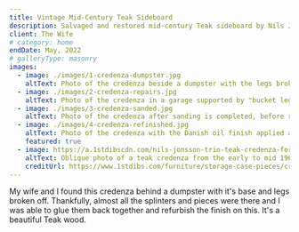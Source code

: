 ```yaml
---
title: Vintage Mid-Century Teak Sideboard
description: Salvaged and restored mid-century Teak sideboard by Nils Jonsson for Hugo Troeds, Sweden
client: The Wife
# category: home
endDate: May, 2022
# galleryType: masonry
images:
  - image: ./images/1-credenza-dumpster.jpg
    altText: Photo of the credenza beside a dumpster with the legs broken off
  - image: ./images/2-credenza-repairs.jpg
    altText: Photo of the credenza in a garage supported by "bucket legs"
  - image: ./images/3-credenza-sanded.jpg
    altText: Photo of the credenza after sanding is completed, before refinishing
  - image: ./images/4-credenza-refinished.jpg
    altText: Photo of the credenza with the Danish oil finish applied and ready for installation
    featured: true
  - image: https://a.1stdibscdn.com/nils-jonsson-trio-teak-credenza-for-hugo-troeds-sweden-for-sale/f_90352/f_357253821692132535812/f_35725382_1692132537146_bg_processed.jpg?width=800
    altText: Oblique photo of a teak credenza from the early to mid 1960s.
    creditUrl: https://www.1stdibs.com/furniture/storage-case-pieces/credenzas/nils-jonsson-trio-teak-credenza-hugo-troeds-sweden/id-f_35725382/
---
```


My wife and I found this credenza behind a dumpster with it's base and legs
broken off. Thankfully, almost all the splinters and pieces were there and I
was able to glue them back together and refurbish the finish on this. It's a
beautiful Teak wood.
